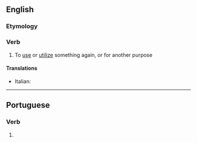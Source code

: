 ==English==

===Etymology===
{{prefix|en|re|utilize}}

===Verb===
{{en-verb|reutiliz}}

# To [[use]] or [[utilize]] something again, or for another purpose

====Translations====
{{trans-top|reutilize}}
* Italian: {{t|it|riutilizzare}}
{{trans-mid}}
{{trans-bottom}}

----

==Portuguese==

===Verb===
{{pt-verb-form}}

# {{pt-verb-form-of|reutilizar}}
